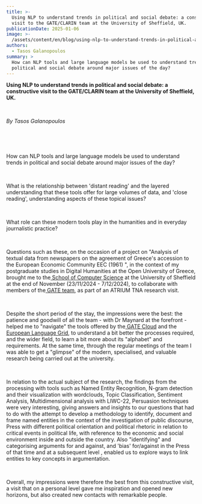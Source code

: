 ```yaml
---
title: >-
  Using NLP to understand trends in political and social debate: a constructive
  visit to the GATE/CLARIN team at the University of Sheffield, UK.
publicationDate: 2025-01-06
image: >-
  /assets/content/en/blog/using-nlp-to-understand-trends-in-political-and-social-debate-a-constructive-visit-to-the-gate-clarin-team-at-the-university-of-sheffield-uk/image.jpg
authors:
  - Tasos Galanopoulos
summary: >
  How can NLP tools and large language models be used to understand trends in
  political and social debate around major issues of the day?
---
```



**Using NLP to understand trends in political and social debate: a constructive visit to the GATE/CLARIN team at the University of Sheffield, UK.**

 

*By Tasos Galanopoulos*

 

 

How can NLP tools and large language models be used to understand trends in political and social debate around major issues of the day?

 

What is the relationship between 'distant reading' and the layered understanding that these tools offer for large volumes of data, and 'close reading', understanding aspects of these topical issues? 

 

What role can these modern tools play in the humanities and in everyday journalistic practice?

 

Questions such as these, on the occasion of a project on "Analysis of textual data from newspapers on the agreement of Greece's accession to the European Economic Community EEC (1961) ", in the context of my postgraduate studies in Digital Humanities at the Open University of Greece, brought me to the[ School of Computer Science](https://www.sheffield.ac.uk/cs) at the University of Sheffield at the end of November (23/11/2024 - 7/12/2024), to collaborate with members of the[ GATE team](http://gate.ac.uk/), as part of an ATRIUM TNA research visit.

<Figure src="/assets/content/en/blog/using-nlp-to-understand-trends-in-political-and-social-debate-a-constructive-visit-to-the-gate-clarin-team-at-the-university-of-sheffield-uk/picture1.jpg" alignment="center">

</Figure>

 

Despite the short period of the stay, the impressions were the best: the patience and goodwill of all the team - with Dr Maynard at the forefront - helped me to "navigate" the tools offered by the[ GATE Cloud](http://cloud.gate.ac.uk/) and the[ European Language Grid](https://live.european-language-grid.eu/), to understand a bit better the processes required, and the wider field, to learn a bit more about its "alphabet" and requirements. At the same time, through the regular meetings of the team I was able to get a "glimpse" of the modern, specialised, and valuable research being carried out at the university.

<Figure src="/assets/content/en/blog/using-nlp-to-understand-trends-in-political-and-social-debate-a-constructive-visit-to-the-gate-clarin-team-at-the-university-of-sheffield-uk/picture2.jpg" alt="University of Sheffield " alignment="center">

</Figure>

 

In relation to the actual subject of the research, the findings from the processing with tools such as Named Entity Recognition, N-gram detection and their visualization with wordclouds, Topic Classification, Sentiment Analysis, Multidimensional analysis with LIWC-22, Persuasion techniques were very interesting, giving answers and insights to our questions that had to do with the attempt to develop a methodology to identify, document and frame named entities in the context of the investigation of public discourse, Press with different political orientation and political rhetoric in relation to critical events in political life, with reference to the economic and social environment inside and outside the country. Also "identifying" and categorising arguments for and against, and 'bias' for/against in the Press of that time and at a subsequent level , enabled us to explore ways to link entities to key concepts in argumentation.

<Figure src="/assets/content/en/blog/using-nlp-to-understand-trends-in-political-and-social-debate-a-constructive-visit-to-the-gate-clarin-team-at-the-university-of-sheffield-uk/picture3.png" alt="wordmap" alignment="center">

</Figure>

 

Overall, my impressions were therefore the best from this constructive visit, a visit that on a personal level gave me inspiration and opened new horizons, but also created new contacts with remarkable people.

<Figure src="/assets/content/en/blog/using-nlp-to-understand-trends-in-political-and-social-debate-a-constructive-visit-to-the-gate-clarin-team-at-the-university-of-sheffield-uk/picture5.jpg" alt="university of sheffield" alignment="center">

</Figure>

 
